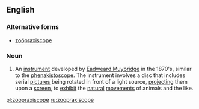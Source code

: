 ==English==

===Alternative forms===
* [[zoöpraxiscope]]

===Noun===
{{en-noun}}

# {{label|en|photography|historical}} An [[instrument]] developed by [[w:Eadweard Muybridge|Eadweard Muybridge]] in the 1870's, similar to the [[phenakistoscope]]. The instrument involves a disc that includes serial [[pictures]] being rotated in front of a light source, [[project]]ing them upon a [[screen]], to [[exhibit]] the [[natural]] [[movements]] of animals and the like.

[[pl:zoopraxiscope]]
[[ru:zoopraxiscope]]